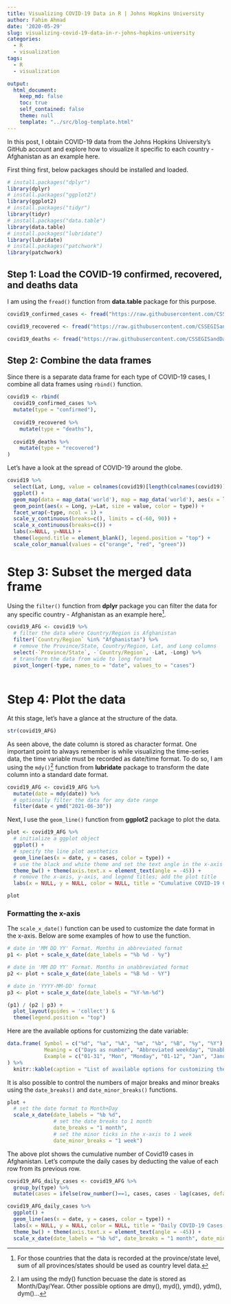 ```yaml
---
title: Visualizing COVID-19 Data in R | Johns Hopkins University
author: Fahim Ahmad
date: '2020-05-29'
slug: visualizing-covid-19-data-in-r-johns-hopkins-university
categories:
  - R
  - visualization
tags:
  - R
  - visualization

output:
  html_document:
    keep_md: false
    toc: true
    self_contained: false
    theme: null
    template: "../src/blog-template.html"
---
```

In this post, I obtain COVID-19 data from the Johns Hopkins University's GitHub account and explore how to visualize it specific to each country - Afghanistan as an example here.

First thing first, below packages should be installed and loaded.

```r
# install.packages("dplyr")
library(dplyr)
# install.packages("ggplot2")
library(ggplot2)
# install.packages("tidyr")
library(tidyr)
# install.packages("data.table")
library(data.table)
# install.packages("lubridate")
library(lubridate)
# install.packages("patchwork")
library(patchwork)
```

## Step 1: Load the COVID-19 confirmed, recovered, and deaths data

I am using the `fread()` function from **data.table** package for this purpose.

```r
covid19_confirmed_cases <- fread("https://raw.githubusercontent.com/CSSEGISandData/COVID-19/master/csse_covid_19_data/csse_covid_19_time_series/time_series_covid19_confirmed_global.csv")

covid19_recovered <- fread("https://raw.githubusercontent.com/CSSEGISandData/COVID-19/master/csse_covid_19_data/csse_covid_19_time_series/time_series_covid19_recovered_global.csv")

covid19_deaths <- fread("https://raw.githubusercontent.com/CSSEGISandData/COVID-19/master/csse_covid_19_data/csse_covid_19_time_series/time_series_covid19_deaths_global.csv")

```

## Step 2: Combine the data frames
Since there is a separate data frame for each type of COVID-19 cases, I combine all data frames using `rbind()` function.

```r
covid19 <- rbind(
  covid19_confirmed_cases %>% 
  mutate(type = "confirmed"),
  
  covid19_recovered %>% 
    mutate(type = "deaths"),
  
  covid19_deaths %>% 
    mutate(type = "recovered")
)
```

Let's have a look at the spread of COVID-19 around the globe.

```r
covid19 %>%
  select(Lat, Long, value = colnames(covid19)[length(colnames(covid19))-1], type) %>% 
  ggplot() +
  geom_map(data = map_data('world'), map = map_data('world'), aes(x = long, y = lat, group = group, map_id=region), fill = "black", colour = "gray", size=0.5) +
  geom_point(aes(x = Long, y=Lat, size = value, color = type)) +
  facet_wrap(~type, ncol = 1) +
  scale_y_continuous(breaks=c(), limits = c(-60, 90)) +
  scale_x_continuous(breaks=c()) +
  labs(x=NULL, y=NULL) +
  theme(legend.title = element_blank(), legend.position = "top") +
  scale_color_manual(values = c("orange", "red", "green")) 
```

# Step 3: Subset the merged data frame
Using the `filter()` function from **dplyr** package you can filter the data for any specific country - Afghanistan as an example here^[For those countries that the data is recorded at the province/state level, sum of all provinces/states should be used as country level data.].

```r
covid19_AFG <- covid19 %>% 
  # filter the data where Country/Region is Afghanistan
  filter(`Country/Region` %in% "Afghanistan") %>% 
  # remove the Province/State, Country/Region, Lat, and Long columns
  select(-`Province/State`, -`Country/Region`, -Lat, -Long) %>% 
  # transform the data from wide to long format
  pivot_longer(-type, names_to = "date", values_to = "cases")
  
```

# Step 4: Plot the data
At this stage, let's have a glance at the structure of the data.

```r
str(covid19_AFG)
```

As seen above, the date column is stored as character format. One important point to always remember is while visualizing the time-series data, the time variable must be recorded as date/time format. To do so, I am using the `mdy()`^[I am using the mdy() function becuase the date is stored as Month/Day/Year. Other possible options are  dmy(), myd(), ymd(), ydm(), dym()...] function from **lubridate** package to transform the date column into a standard date format.

```r
covid19_AFG <- covid19_AFG %>% 
  mutate(date = mdy(date)) %>% 
  # optionally filter the data for any date range
  filter(date < ymd("2021-06-30"))
```

Next, I use the `geom_line()` function from **ggplot2** package to plot the data.

```r
plot <- covid19_AFG %>% 
  # initialize a ggplot object
  ggplot() +
  # specify the line plot aesthetics
  geom_line(aes(x = date, y = cases, color = type)) +
  # use the black and white theme and set the text angle in the x-axis to -45
  theme_bw() + theme(axis.text.x = element_text(angle = -45)) +
  # remove the x-axis, y-axis, and legend titles; add the plot title
  labs(x = NULL, y = NULL, color = NULL, title = "Cumulative COVID-19 Cases in Afghanistan")

plot
```

### Formatting the x-axis

The `scale_x_date()` function can be used to customize the date format in the x-axis. Below are some examples of how to use the function.

```r
# date in 'MM DD YY' Format. Months in abbreviated format
p1 <- plot + scale_x_date(date_labels = "%b %d - %y")

# date in 'MM DD YY' Format. Months in unabbreviated format
p2 <- plot + scale_x_date(date_labels = "%B %d - %Y")

# date in 'YYYY-MM-DD' format
p3 <- plot + scale_x_date(date_labels = "%Y-%m-%d")

(p1) / (p2 | p3) +
  plot_layout(guides = 'collect') &
  theme(legend.position = "top")
```

Here are the available options for customizing the date variable:

```r
data.frame( Symbol = c("%d", "%a", "%A", "%m", "%b", "%B", "%y", "%Y"),
            Meaning = c("Days as number", "Abbreviated weekday", "Unabbreviated weekday", "Month as number", "Abbreviated month", "Unabbreviated month", "2-digit year", "4-digit year" ),
            Example = c("01-31", "Mon", "Monday", "01-12", "Jan", "January", "02", "2020")
) %>% 
  knitr::kable(caption = "List of available options for customizing the date variable.")
```

It is also possible to control the numbers of major breaks and minor breaks using the `date_breaks()` and `date_minor_breaks()` functions.

```r
plot +
  # set the date format to Month+Day
  scale_x_date(date_labels = "%b %d",
               # set the date breaks to 1 month
               date_breaks = "1 month",
               # set the minor ticks in the x-axis to 1 week
               date_minor_breaks = "1 week")
```

The above plot shows the cumulative number of Covid19 cases in Afghanistan. Let’s compute the daily cases by deducting the value of each row from its previous row.

```r
covid19_AFG_daily_cases <- covid19_AFG %>% 
  group_by(type) %>% 
  mutate(cases = ifelse(row_number()==1, cases, cases - lag(cases, default = first(cases))))

covid19_AFG_daily_cases %>% 
  ggplot() +
  geom_line(aes(x = date, y = cases, color = type)) +
  labs(x = NULL, y = NULL, color = NULL, title = "Daily COVID-19 Cases in Afghanistan") +
  theme_bw() + theme(axis.text.x = element_text(angle = -45)) +
  scale_x_date(date_labels = "%b %d", date_breaks = "1 month", date_minor_breaks = "1 week")
```



